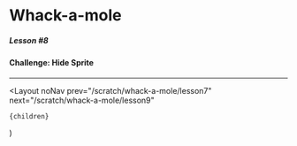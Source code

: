 
# Whack-a-mole

##### Lesson #8

#### Challenge: Hide Sprite

---

<YouTubeEmbed videoId="-_zVp_QvUzo" />

  <Layout
    noNav
    prev="/scratch/whack-a-mole/lesson7"
    next="/scratch/whack-a-mole/lesson9"
  >
    {children}
  </Layout>
)
